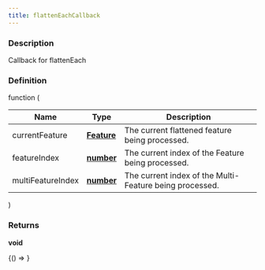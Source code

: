 ```yaml
---
title: flattenEachCallback
---
```



### Description

Callback for flattenEach

### Definition

function (

| Name              | Type                                                                                            | Description                                             |
| ----------------- | ----------------------------------------------------------------------------------------------- | ------------------------------------------------------- |
| currentFeature    | **[Feature](https://tools.ietf.org/html/rfc7946#section-3.2)**                                  | The current flattened feature being processed.          |
| featureIndex      | **[number](https://developer.mozilla.org/docs/Web/JavaScript/Reference/Global_Objects/Number)** | The current index of the Feature being processed.       |
| multiFeatureIndex | **[number](https://developer.mozilla.org/docs/Web/JavaScript/Reference/Global_Objects/Number)** | The current index of the Multi-Feature being processed. |

)

### Returns

**void**

<!-- Expose turf as global var for experimenting in the browser console -->

<BrowserOnly>{() => <WindowTurfGlobal turf={turf} />}</BrowserOnly>
